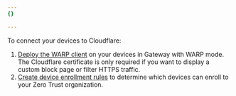 ```yaml
---
{}

---
```


To connect your devices to Cloudflare:

1. [Deploy the WARP client](/cloudflare-one/connections/connect-devices/warp/deployment/) on your devices in Gateway with WARP mode.  The Cloudflare certificate is only required if you want to display a custom block page or filter HTTPS traffic.
2. [Create device enrollment rules](/cloudflare-one/connections/connect-devices/warp/deployment/device-enrollment/) to determine which devices can enroll to your Zero Trust organization.
